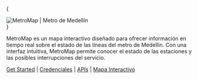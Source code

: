 
{<div className="row-metromap header"><img src="https://metromapmed.s3.amazonaws.com/assets/img/logo.png" alt="MetroMap | Metro de Medellín" /></div>}

MetroMap es un mapa interactivo diseñado para ofrecer información en tiempo real sobre el estado de las líneas del metro de Medellín. Con una interfaz intuitiva, MetroMap permite conocer el estado de las estaciones y las posibles interrupciones del servicio.

[Get Started](/docs/comenzar) | [Credenciales](/docs/comenzar/credenciales) | [APIs](/docs/api) | [Mapa Interactivo](/docs/mapa)

<Map />
<Contributors/>
